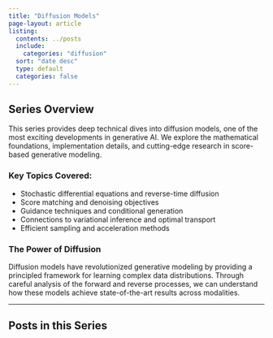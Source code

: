 ```yaml
---
title: "Diffusion Models"
page-layout: article
listing:
  contents: ../posts
  include:
    categories: "diffusion"
  sort: "date desc"
  type: default
  categories: false
---
```


## Series Overview

This series provides deep technical dives into diffusion models, one of the most exciting developments in generative AI. We explore the mathematical foundations, implementation details, and cutting-edge research in score-based generative modeling.

### Key Topics Covered:
- Stochastic differential equations and reverse-time diffusion
- Score matching and denoising objectives
- Guidance techniques and conditional generation
- Connections to variational inference and optimal transport
- Efficient sampling and acceleration methods

### The Power of Diffusion

Diffusion models have revolutionized generative modeling by providing a principled framework for learning complex data distributions. Through careful analysis of the forward and reverse processes, we can understand how these models achieve state-of-the-art results across modalities.

---

## Posts in this Series